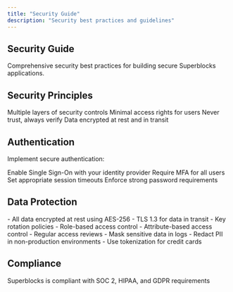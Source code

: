 ```yaml
---
title: "Security Guide"
description: "Security best practices and guidelines"
---
```


## Security Guide

Comprehensive security best practices for building secure Superblocks applications.

## Security Principles

<CardGroup cols={2}>
  <Card title="Defense in Depth" icon="shield-halved">
    Multiple layers of security controls
  </Card>
  <Card title="Least Privilege" icon="user-lock">
    Minimal access rights for users
  </Card>
  <Card title="Zero Trust" icon="ban">
    Never trust, always verify
  </Card>
  <Card title="Encryption" icon="key">
    Data encrypted at rest and in transit
  </Card>
</CardGroup>

## Authentication

Implement secure authentication:

<Steps>
  <Step title="Use SSO">Enable Single Sign-On with your identity provider</Step>
  <Step title="Multi-Factor Authentication">Require MFA for all users</Step>
  <Step title="Session Management">Set appropriate session timeouts</Step>
  <Step title="Password Policies">Enforce strong password requirements</Step>
</Steps>

## Data Protection

<AccordionGroup>
  <Accordion title="Encryption" icon="lock">
    - All data encrypted at rest using AES-256 - TLS 1.3 for data in transit -
    Key rotation policies
  </Accordion>
  <Accordion title="Access Control" icon="user-shield">
    - Role-based access control - Attribute-based access control - Regular
    access reviews
  </Accordion>
  <Accordion title="Data Masking" icon="eye-slash">
    - Mask sensitive data in logs - Redact PII in non-production environments -
    Use tokenization for credit cards
  </Accordion>
</AccordionGroup>

## Compliance

<Tip>Superblocks is compliant with SOC 2, HIPAA, and GDPR requirements</Tip>
